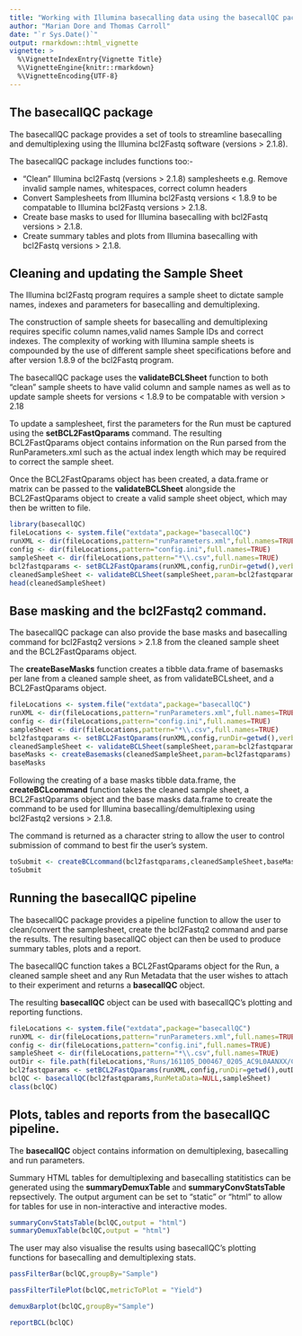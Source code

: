 ```yaml
---
title: "Working with Illumina basecalling data using the basecallQC package"
author: "Marian Dore and Thomas Carroll"
date: "`r Sys.Date()`"
output: rmarkdown::html_vignette
vignette: >
  %\VignetteIndexEntry{Vignette Title}
  %\VignetteEngine{knitr::rmarkdown}
  %\VignetteEncoding{UTF-8}
---
```



## The basecallQC package

The basecallQC package provides a set of tools to streamline basecalling and demultiplexing using the Illumina bcl2Fastq software (versions > 2.1.8).

The basecallQC package includes functions too:- 

- "Clean" Illumina bcl2Fastq (versions > 2.1.8) samplesheets e.g. Remove invalid sample names, whitespaces, correct column headers
- Convert Samplesheets from Illumina bcl2Fastq versions < 1.8.9 to be compatable to Illumina bcl2Fastq versions > 2.1.8.
- Create base masks to used for Illumina basecalling with bcl2Fastq versions > 2.1.8.
- Create summary tables and plots from Illumina basecalling with bcl2Fastq versions > 2.1.8.


## Cleaning and updating the Sample Sheet

The Illumina bcl2Fastq program requires a sample sheet to dictate sample names, indexes and parameters for basecalling and demultiplexing. 

The construction of sample sheets for basecalling and demultiplexing requires specific column names,valid names Sample IDs and correct indexes. The complexity of working with Illumina sample sheets is compounded by the use of different sample sheet specifications before and after version 1.8.9 of the bcl2Fastq program.

The basecallQC package uses the **validateBCLSheet** function to both "clean" sample sheets to have valid column and sample names as well as to update sample sheets for versions < 1.8.9 to be compatable with version > 2.18   

To update a samplesheet, first the parameters for the Run must be captured using the **setBCL2FastQparams** command. The resulting  BCL2FastQparams object contains information on the Run parsed from the RunParameters.xml such as the actual index length which may be required to correct the sample sheet. 

Once the BCL2FastQparams object has been created, a data.frame or matrix can be passed to the **validateBCLSheet** alongside the BCL2FastQparams object to create a valid sample sheet object,  which may then be written to file.

```r
library(basecallQC)
fileLocations <- system.file("extdata",package="basecallQC")
runXML <- dir(fileLocations,pattern="runParameters.xml",full.names=TRUE)
config <- dir(fileLocations,pattern="config.ini",full.names=TRUE)
sampleSheet <- dir(fileLocations,pattern="*\\.csv",full.names=TRUE)
bcl2fastqparams <- setBCL2FastQparams(runXML,config,runDir=getwd(),verbose=FALSE)
cleanedSampleSheet <- validateBCLSheet(sampleSheet,param=bcl2fastqparams)
head(cleanedSampleSheet)
```

<!-- ![CleaningSamplesheet](cleaning2.jpg) -->
<!-- ![UpdatingSamplesheet](updating.jpg) -->


## Base masking and the bcl2Fastq2 command.

The basecallQC package can also provide the base masks and basecalling command for bcl2Fastq2 versions > 2.1.8 from the cleaned sample sheet and the BCL2FastQparams object.

The **createBaseMasks** function creates a tibble data.frame of basemasks per lane from a cleaned sample sheet, as from validateBCLsheet, and a BCL2FastQparams object.

```r
fileLocations <- system.file("extdata",package="basecallQC")
runXML <- dir(fileLocations,pattern="runParameters.xml",full.names=TRUE)
config <- dir(fileLocations,pattern="config.ini",full.names=TRUE)
sampleSheet <- dir(fileLocations,pattern="*\\.csv",full.names=TRUE)
bcl2fastqparams <- setBCL2FastQparams(runXML,config,runDir=getwd(),verbose=FALSE)
cleanedSampleSheet <- validateBCLSheet(sampleSheet,param=bcl2fastqparams)
baseMasks <- createBasemasks(cleanedSampleSheet,param=bcl2fastqparams)
baseMasks
```

Following the creating of a base masks tibble data.frame, the **createBCLcommand** function takes the cleaned sample sheet, a BCL2FastQparams object and the base masks data.frame to create the command to be used for Illumina basecalling/demultiplexing using  bcl2Fastq2 versions > 2.1.8.

The command is returned as a character string to allow the user to control submission of command to best fir the user's system.

```r
toSubmit <- createBCLcommand(bcl2fastqparams,cleanedSampleSheet,baseMasks)
toSubmit
```


## Running the basecallQC pipeline

The basecallQC package provides a pipeline function to allow the user to clean/convert the samplesheet, create the bcl2Fastq2 command and parse the results. The resulting basecallQC object can then be used to produce summary tables, plots and a report.

The basecallQC function takes a BCL2FastQparams object for the Run, a cleaned sample sheet and any Run Metadata that the user wishes to attach to their experiment and returns a **basecallQC** object.

The resulting **basecallQC** object can be used with basecallQC's plotting and reporting functions.

```r
fileLocations <- system.file("extdata",package="basecallQC")
runXML <- dir(fileLocations,pattern="runParameters.xml",full.names=TRUE)
config <- dir(fileLocations,pattern="config.ini",full.names=TRUE)
sampleSheet <- dir(fileLocations,pattern="*\\.csv",full.names=TRUE)
outDir <- file.path(fileLocations,"Runs/161105_D00467_0205_AC9L0AANXX/C9L0AANXX/")
bcl2fastqparams <- setBCL2FastQparams(runXML,config,runDir=getwd(),outDir,verbose=FALSE)
bclQC <- basecallQC(bcl2fastqparams,RunMetaData=NULL,sampleSheet)
class(bclQC)
```

## Plots, tables and reports from the basecallQC pipeline. 

The **basecallQC** object contains information on demultiplexing, basecalling and run parameters.

Summary HTML tables for demultiplexing and basecalling statitistics can be generated using the **summaryDemuxTable** and **summaryConvStatsTable** repsectively. The output argument can be set to "static" or "html" to allow for tables for use in non-interactive and interactive modes.


```r
summaryConvStatsTable(bclQC,output = "html")
summaryDemuxTable(bclQC,output = "html")
```

The user may also visualise the results using basecallQC's plotting functions for basecalling and demultiplexing stats.

```r
passFilterBar(bclQC,groupBy="Sample")

```

```r

passFilterTilePlot(bclQC,metricToPlot = "Yield")

```

```r

demuxBarplot(bclQC,groupBy="Sample")
```


```r
reportBCL(bclQC)
```



